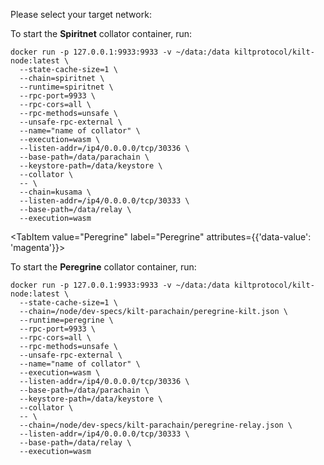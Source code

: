
Please select your target network:

<div class="nested-tab">
  <Tabs
    groupId="exec-network"
    defaultValue="Spiritnet"
  >
  <TabItem value="Spiritnet" label="Spiritnet" attributes={{'data-value': 'magenta'}}>

  To start the **Spiritnet** collator container, run:
  ```bash=
  docker run -p 127.0.0.1:9933:9933 -v ~/data:/data kiltprotocol/kilt-node:latest \
    --state-cache-size=1 \
    --chain=spiritnet \
    --runtime=spiritnet \
    --rpc-port=9933 \
    --rpc-cors=all \
    --rpc-methods=unsafe \
    --unsafe-rpc-external \
    --name="name of collator" \
    --execution=wasm \
    --listen-addr=/ip4/0.0.0.0/tcp/30336 \
    --base-path=/data/parachain \
    --keystore-path=/data/keystore \
    --collator \
    -- \
    --chain=kusama \
    --listen-addr=/ip4/0.0.0.0/tcp/30333 \
    --base-path=/data/relay \
    --execution=wasm
  ```
  </TabItem>

  <TabItem value="Peregrine" label="Peregrine" attributes={{'data-value': 'magenta'}}>

  To start the **Peregrine** collator container, run:
  ```bash=
  docker run -p 127.0.0.1:9933:9933 -v ~/data:/data kiltprotocol/kilt-node:latest \
    --state-cache-size=1 \
    --chain=/node/dev-specs/kilt-parachain/peregrine-kilt.json \
    --runtime=peregrine \
    --rpc-port=9933 \
    --rpc-cors=all \
    --rpc-methods=unsafe \
    --unsafe-rpc-external \
    --name="name of collator" \
    --execution=wasm \
    --listen-addr=/ip4/0.0.0.0/tcp/30336 \
    --base-path=/data/parachain \
    --keystore-path=/data/keystore \
    --collator \
    -- \
    --chain=/node/dev-specs/kilt-parachain/peregrine-relay.json \
    --listen-addr=/ip4/0.0.0.0/tcp/30333 \
    --base-path=/data/relay \
    --execution=wasm
  ```

  </TabItem>
  </Tabs>
</div>
